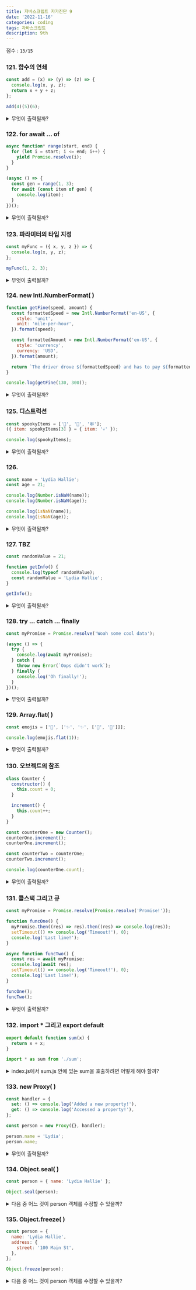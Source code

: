 ```yaml
---
title: 자바스크립트 자가진단 9
date: '2022-11-16'
categories: coding
tags: 자바스크립트
description: 9th
---
```

<HeadingNavigator />

점수 : `13/15`

### 121. 함수의 연쇄
```js
const add = (x) => (y) => (z) => {
  console.log(x, y, z);
  return x + y + z;
};

add(4)(5)(6);
```
<details>
  <summary>무엇이 출력될까?</summary>
    <>
    - 내 생각 : `4, 5, 6`
    - 이유? : 함수는 객체고, 파라미터는 변수다. 상위 함수에서 받은 인수는 하위 함수에서도 살아 있다.
    ---
    - 사족 : -
    - 오답노트 : -
    </>
</details>

### 122. for await ... of
```js
async function* range(start, end) {
  for (let i = start; i <= end; i++) {
    yield Promise.resolve(i);
  }
}

(async () => {
  const gen = range(1, 3);
  for await (const item of gen) {
    console.log(item);
  }
})();
```
<details>
  <summary>무엇이 출력될까?</summary>엇
    <>
    - 내 생각 : `1 2 3`
    - 이유? : gen에는 해결되지 않은 값 `Promise.resolve(1)` `Promise.resolve(2)` `Promise.resolve(3)`이 들어온다. `await`는 이들의 해결을 기다린다. 
    ---
    - 사족 : -
    - 오답노트 : -
    </>
</details>

### 123. 파라미터의 타입 지정
```js
const myFunc = ({ x, y, z }) => {
  console.log(x, y, z);
};

myFunc(1, 2, 3);
```
<details>
  <summary>무엇이 출력될까?</summary>
    <>
    - 내 생각 : `undefined undefined undefined`
    - 이유? : 파라미터는 오브젝트 `{x, y, z}` 받는다. 하지만 들어간 건 숫자 1, 2, 3이다. 
    ---
    - 사족 : -
    - 오답노트 : -
    </>
</details>

### 124. new Intl.NumberFormat(  )
```js
function getFine(speed, amount) {
  const formattedSpeed = new Intl.NumberFormat('en-US', {
    style: 'unit',
    unit: 'mile-per-hour',
  }).format(speed);

  const formattedAmount = new Intl.NumberFormat('en-US', {
    style: 'currency',
    currency: 'USD',
  }).format(amount);

  return `The driver drove ${formattedSpeed} and has to pay ${formattedAmount}`;
}

console.log(getFine(130, 300));
```
<details>
  <summary>무엇이 출력될까?</summary>
    <>
    - 내 생각 : `The driver drove 130 mph and has to pay $300.00`
    - 이유? : `new Intl.NumberFormat()`을 이용해 스타일을 지정했다.
    ---
    - 사족 : `locale`을 이용한 날짜 지정도 할 수 있다.
    - 오답노트 : -
    </>
</details>

### 125. 디스트럭션
```js
const spookyItems = ['👻', '🎃', '🕸'];
({ item: spookyItems[3] } = { item: '💀' });

console.log(spookyItems);
```
<details>
  <summary>무엇이 출력될까?</summary>
    <>
    - 내 생각 : `['👻', '🎃', '🕸', '💀'];`
    - 이유? : 디스트럭션에 의해 `spookyItems[3] = "💀"`이 된다.
    ---
    - 사족 : -
    - 오답노트 : -
    </>
</details>

### 126. 
```js
const name = 'Lydia Hallie';
const age = 21;

console.log(Number.isNaN(name));
console.log(Number.isNaN(age));

console.log(isNaN(name));
console.log(isNaN(age));
```
<details>
  <summary>무엇이 출력될까?</summary>
    <>
    - 내 생각 : `false`, `false`, `true`, `false`
    - 이유? : `isNaN`은 전달한 값이 숫자인지 아닌지 확인한다.
    ---
    - 사족 : `isNaN`의 모호함 때문에 `Number.isNaN()`을 사용하라고 한다(mdn web docs). 문자 `"37"`을 숫자로 치환해서 받는다든지, `true`를 숫자로 받는다든지 등. `isNaN('blabla') // true`.  
    `Number.isNaN()`은 `숫자면서 NaN`이면 true, 아니면 false를 내뱉는다.
    - 오답노트 : -
    </>
</details>

### 127. TBZ
```js
const randomValue = 21;

function getInfo() {
  console.log(typeof randomValue);
  const randomValue = 'Lydia Hallie';
}

getInfo();
```
<details>
  <summary>무엇이 출력될까?</summary>
    <>
    - 내 생각 : `ReferenceError`
    - 이유? : 앞에서도 나온 문제다. 함수 내에서 새로이 선언된 `const` randomvalue가 함수 객체 최상단으로 호이스팅된다. 이니셜라이징은 이뤄지지 않은 상태다. 참조 에러가 난다.
    ---
    - 사족 : -
    - 오답노트 : -
    </>
</details>

### 128. try ... catch ... finally
```js
const myPromise = Promise.resolve('Woah some cool data');

(async () => {
  try {
    console.log(await myPromise);
  } catch {
    throw new Error(`Oops didn't work`);
  } finally {
    console.log('Oh finally!');
  }
})();
```
<details>
  <summary>무엇이 출력될까?</summary>
    <>
    - 내 생각 : `Woah some cool data Oh finally!`
    - 이유? : `try()`가 성공하기 때문에 `catch()` 예외처리를 건너 뛰고 `finally()`로 향한다.
    ---
    - 사족 : -
    - 오답노트 : -
    </>
</details>

### 129. Array.flat(  )
```js
const emojis = ['🥑', ['✨', '✨', ['🍕', '🍕']]];

console.log(emojis.flat(1));
```
<details>
  <summary>무엇이 출력될까?</summary>
    <>
    - 내 생각 : `['🥑', '✨', '✨', ['🍕', '🍕']]`
    - 이유? : 이렇게 표현하는 게 맞는지 모르겠지만, 현재 배열의 깊이는 2다(0을 기준으로, 배열 안에 두개의 배열이 더 있다). `flat()`은 이를 평평하게 만든다. 지금 같은 경우 깊이 1, 그러니까 배열 안에서 가장 먼저 등장하는 배열 하나를 해체한다.
    ---
    - 사족 : -
    - 오답노트 : -
    </>
</details>

### 130. 오브젝트의 참조
```js
class Counter {
  constructor() {
    this.count = 0;
  }

  increment() {
    this.count++;
  }
}

const counterOne = new Counter();
counterOne.increment();
counterOne.increment();

const counterTwo = counterOne;
counterTwo.increment();

console.log(counterOne.count);
```
<details>
  <summary>무엇이 출력될까?</summary>
    <>
    - 내 생각 : `3`
    - 이유? :  counterTwo는 counterOne과 같은 객체를 참조한다. counterTwo의 값을 1 증가시켰다.
    ---
    - 사족 : -
    - 오답노트 : -
    </>
</details>

### 131. 콜스택 그리고 큐
```js
const myPromise = Promise.resolve(Promise.resolve('Promise!'));

function funcOne() {
  myPromise.then((res) => res).then((res) => console.log(res));
  setTimeout(() => console.log('Timeout!'), 0);
  console.log('Last line!');
}

async function funcTwo() {
  const res = await myPromise;
  console.log(await res);
  setTimeout(() => console.log('Timeout!'), 0);
  console.log('Last line!');
}

funcOne();
funcTwo();
```
<details>
  <summary>무엇이 출력될까?</summary>
    <>
    - 내 생각 : `Last line!`, `Promise!`, `Promise!`, `Last line!`, `Timeout!`, `Timeout!`
    - 이유? : `funcOne`이 실행되고, `Promise` 처리에는 시간이 걸린다. `await`가 걸려있지 않기 때문에 다음줄을 먼저 실행한다. `setTimeout()`은 콜스택이 아니라 큐에 대기명단을 올린다.
    `funcTwo`가 실행되고 `await`이 걸린 `Promise`의 해결을 기다린다. 이번에도 `setTimeout()`은 마지막에 실행된다. 콘솔이 출력된다.
    ---
    - 사족 : 프로미스의 `.then()` 콜백함수 부분은 큐로 보내진다. 이후 콜스택이 비워졌을 때 처리된다.
    - 오답노트 : -
    </>
</details>

### 132. import * 그리고 export default
```js sum.js
export default function sum(x) {
  return x + x;
}
```
```js index.js
import * as sum from './sum';
```
<details>
  <summary>index.js에서 sum.js 안에 있는 sum을 호출하려면 어떻게 해야 할까?</summary>
    <>
    - 내 생각 : `sum.default(4)`
    - 이유? : `와일드카드(*)`로 모듈 전체를 가져왔고 `default`로 내보낸 변수는 모듈 객체에 `{ default: ~}` 로 들어온다.
    ---
    - 사족 : -
    - 오답노트 : -
    </>
</details>

### 133. new Proxy(  ) 
```js
const handler = {
  set: () => console.log('Added a new property!'),
  get: () => console.log('Accessed a property!'),
};

const person = new Proxy({}, handler);

person.name = 'Lydia';
person.name;
```
<details>
  <summary>무엇이 출력될까?</summary>
    <>
    - 내 생각 : `Added a new property!`, `Accessed a property!`
    - 이유? : 솔직히 프록시의 역할을 잘 몰랐다. handler엔 `set`, `get` 함수가 심어져 있다. person 인스턴스이 이를 연결하는 것 같다..
    ---
    - 사족 : 틀렸다고 하자.
    - 오답노트 :  `Proxy` 객체를 사용하면, 두번째 인수로 전달한 오브젝트 사용자 지정동작을 추가할 수 있다고 한다. `set`과 `get`을 설정하면 값이 추가되거나 호출될 때 반응하는 오브젝트 데이터 추가/수정 알리미?를 만들 수 있다.
    </>
</details>

### 134. Object.seal(  )
```js
const person = { name: 'Lydia Hallie' };

Object.seal(person);
```
<details>
  <summary> 다음 중 어느 것이 person 객체를 수정할 수 있을까?</summary>
    <>
    - 내 생각 : `Object.assign(person, { age: 21 })`
    - 이유? : `Object.seal()`을 통해 데이터를 감췄다. 그 뉘앙스에서, 닷 접근은 금지될 거라고 생각했다.
    ---
    - 오답노트 : `Object.seal()`을 사용하면 속성이 *추가*되거나, *제거*되는 것을 막는다. 이미 존재하는 값의 *수정은 가능*하다.
    - 사족 : -
    </>
</details>

### 135. Object.freeze(  )
```js
const person = {
  name: 'Lydia Hallie',
  address: {
    street: '100 Main St',
  },
};

Object.freeze(person);
```
<details>
  <summary> 다음 중 어느 것이 person 객체를 수정할 수 있을까?</summary>
    <>
    - 내 생각 : `person.address.street = "101 Main St"`
    - 이유? : person.address는 또다른 객체이기 때문에 직접적인 동결의 대상은 아닐 것 같았다.
    ---
    - 사족 : `Object.seal()`과 달리 수정까지 막는다. 하지만 이 동결은 오브젝트 자기 자신만 얼리는 얕은 동결이다. 
    - 오답노트 : -
    </>
</details>

